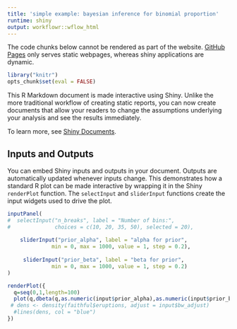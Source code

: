 ```yaml
---
title: 'simple example: bayesian inference for binomial proportion'
runtime: shiny
output: workflowr::wflow_html
---
```





The code chunks below cannot be rendered as part of the website. [GitHub Pages](https://pages.github.com) only serves static webpages, whereas shiny applications are dynamic.

```r
library("knitr")
opts_chunk$set(eval = FALSE)
```

This R Markdown document is made interactive using Shiny. Unlike the more traditional workflow of creating static reports, you can now create documents that allow your readers to change the assumptions underlying your analysis and see the results immediately. 

To learn more, see [Shiny Documents](https://bookdown.org/yihui/rmarkdown/shiny-documents.html).

## Inputs and Outputs

You can embed Shiny inputs and outputs in your document. Outputs are automatically updated whenever inputs change.  This demonstrates how a standard R plot can be made interactive by wrapping it in the Shiny `renderPlot` function. The `selectInput` and `sliderInput` functions create the input widgets used to drive the plot.

```r
inputPanel(
#  selectInput("n_breaks", label = "Number of bins:",
#              choices = c(10, 20, 35, 50), selected = 20),
  
    sliderInput("prior_alpha", label = "alpha for prior",
              min = 0, max = 1000, value = 1, step = 0.2),
   
     sliderInput("prior_beta", label = "beta for prior",
              min = 0, max = 1000, value = 1, step = 0.2)
)

renderPlot({
  q=seq(0,1,length=100)
  plot(q,dbeta(q,as.numeric(input$prior_alpha),as.numeric(input$prior_beta)),type="l", xlab= "allele frequency, q")
 # dens <- density(faithful$eruptions, adjust = input$bw_adjust)
  #lines(dens, col = "blue")
})
```





